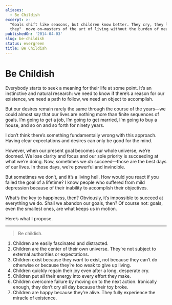 ```yaml
---
aliases:
  - Be Childish
excerpt: >-
  "Goals shift like seasons, but children know better. They cry, they laugh,
  they"  move on—masters of the art of living without the burden of meaning.
publishedOn: '2014-04-03'
slug: be-childish
status: evergreen
title: Be Childish
---
```

# Be Childish

Everybody starts to seek a meaning for their life at some point. It’s an instinctive and natural research: we need to know if there’s a reason for our existence, we need a path to follow, we need an object to accomplish.

But our desires remain rarely the same through the course of the years—we could almost say that our lives are nothing more than finite sequences of goals. I’m going to get a job, I’m going to get married, I’m going to buy a house, and so on and so forth for ninety years.

I don’t think there’s something fundamentally wrong with this approach. Having clear expectations and desires can only be good for the mind.

However, when our present goal becomes our whole universe, we’re doomed. We lose clarity and focus and our sole priority is succeeding at what we’re doing. Now, sometimes we _do_ succeed—those are the best days of our lives. In those days, we’re powerful and invincible.

But sometimes we don’t, and it’s a living hell. How would you react if you failed the goal of a lifetime? I know people who suffered from mild depression because of their inability to accomplish their objectives.

What’s the key to happiness, then? Obviously, it’s impossible to succeed at everything we do. Shall we abandon our goals, then? Of course not: goals, even the smallest ones, are what keeps us in motion.

Here’s what I propose.

---

> Be childish.

1. Children are easily fascinated and distracted.
2. Children are the center of their own universe. They’re not subject to external authorities or expectations.
3. Children exist because they _want_ to exist, not because they can’t do otherwise or because they’re too weak to give up living.
4. Children quickly regain their joy even after a long, desperate cry.
5. Children put all their energy into every effort they make.
6. Children overcome failure by moving on to the next action. Ironically enough, they don’t cry all day because their toy broke.
7. Children are happy because they’re alive. They fully experience the miracle of existence.
